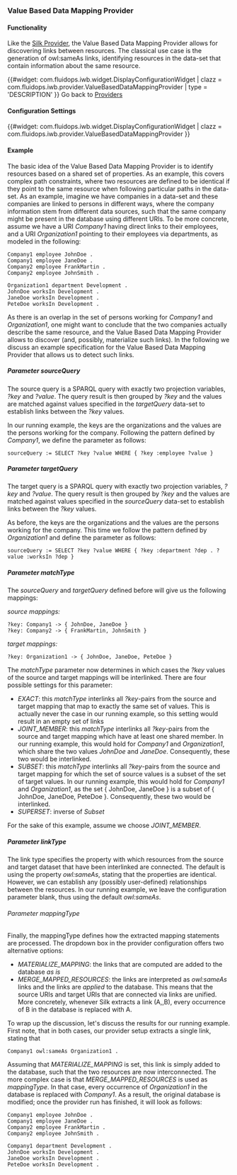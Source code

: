 === Value Based Data Mapping Provider ===

==== Functionality ====
Like the [[Help:SilkProvider|Silk Provider]], the Value Based Data Mapping Provider allows for discovering links between resources. The classical use case is the generation of owl:sameAs links, identifying resources in the data-set that contain information about the same resource.

{{#widget: com.fluidops.iwb.widget.DisplayConfigurationWidget
| clazz = com.fluidops.iwb.provider.ValueBasedDataMappingProvider
| type = 'DESCRIPTION'
}}
Go back to [[Help:Providers | Providers ]]

==== Configuration Settings ====

{{#widget: com.fluidops.iwb.widget.DisplayConfigurationWidget
| clazz = com.fluidops.iwb.provider.ValueBasedDataMappingProvider
}}


==== Example ====
The basic idea of the Value Based Data Mapping Provider is to identify resources based on a shared set of properties. As an example, this covers complex path constraints, where two resources are defined to be identical if they point to the same resource when following particular paths in the data-set. As an example, imagine we have companies in a data-set and these companies are linked to persons in different ways, where the company information stem from different data sources, such that the same company might be present in the database using different URIs. To be more concrete, assume we have a URI ''Company1'' having direct links to their employees, and a URI ''Organization1'' pointing to their employees via departments, as modeled in the following:

<source>
Company1 employee JohnDoe .
Company1 employee JaneDoe .
Company2 employee FrankMartin .
Company2 employee JohnSmith .
</source>

<source>
Organization1 department Development .
JohnDoe worksIn Development .
JaneDoe worksIn Development .
PeteDoe worksIn Development .
</source>


As there is an overlap in the set of persons working for ''Company1'' and ''Organization1'', one might want to conclude that the two companies actually describe the same resource, and the Value Based Data Mapping Provider allows to discover (and, possibly, materialize such links). In the following we discuss an example specification for the Value Based Data Mapping Provider that allows us to detect such links.

===== Parameter sourceQuery =====
The source query is a SPARQL query with exactly two projection variables, ''?key'' and ''?value''. The query result is then grouped by ''?key'' and the values are matched against values specified in the ''targetQuery'' data-set to establish links between the ''?key'' values.

In our running example, the keys are the organizations and the values are the persons working for the company. Following the pattern defined by ''Company1'', we define the parameter as follows:

<source>
sourceQuery := SELECT ?key ?value WHERE { ?key :employee ?value }
</source>

===== Parameter targetQuery =====
The target query is a SPARQL query with exactly two projection variables, ''?key'' and ''?value''. The query result is then grouped by ''?key'' and the values are matched against values specified in the ''sourceQuery'' data-set to establish links between the ''?key'' values.

As before, the keys are the organizations and the values are the persons working for the company. This time we follow the pattern defined by ''Organization1'' and define the parameter as follows:

<source>
sourceQuery := SELECT ?key ?value WHERE { ?key :department ?dep . ?value :worksIn ?dep }
</source>

===== Parameter matchType =====
The ''sourceQuery'' and ''targetQuery'' defined before will give us the following mappings:

''source mappings:''
<source>
?key: Company1 -> { JohnDoe, JaneDoe }
?key: Company2 -> { FrankMartin, JohnSmith }
</source>

''target mappings:''
<source>
?key: Organization1 -> { JohnDoe, JaneDoe, PeteDoe }
</source>

The ''matchType'' parameter now determines in which cases the ''?key'' values of the source and target mappings will be interlinked. There are four possible settings for this parameter:

* ''EXACT'': this ''matchType'' interlinks all ''?key''-pairs from the source and target mapping that map to exactly the same set of values. This is actually never the case in our running example, so this setting would result in an empty set of links
* ''JOINT_MEMBER'': this ''matchType'' interlinks all ''?key''-pairs from the source and target mapping which have at least one shared member. In our running example, this would hold for ''Company1'' and ''Organization1'', which share the two values ''JohnDoe'' and ''JaneDoe''. Consequently, these two would be interlinked.
* ''SUBSET'': this ''matchType'' interlinks all ''?key''-pairs from the source and target mapping for which the set of source values is a subset of the set of target values.  In our running example, this would hold for ''Company1'' and ''Organization1'', as the set { JohnDoe, JaneDoe } is a subset of { JohnDoe, JaneDoe, PeteDoe }. Consequently, these two would be interlinked.
* ''SUPERSET'': inverse of ''Subset''

For the sake of this example, assume we choose ''JOINT_MEMBER''.

===== Parameter linkType =====
The link type specifies the property with which resources from the source and target dataset that have been interlinked are connected. The default is using the property ''owl:sameAs'', stating that the properties are identical. However, we can establish any (possibly user-defined) relationships between the resources. In our running example, we leave the configuration parameter blank, thus using the default ''owl:sameAs''.

====== Parameter mappingType ======
Finally, the mappingType defines how the extracted mapping statements are processed. The dropdown box in the provider configuration offers two alternative options:

* ''MATERIALIZE_MAPPING'': the links that are computed are added to the database ''as is''
* ''MERGE_MAPPED_RESOURCES'': the links are interpreted as ''owl:sameAs'' links and the links are ''applied'' to the database. This means that the source URIs and target URIs that are connected via links are unified. More concretely, whenever Silk extracts a link (A,<LINK>,B), every occurrence of B in the database is replaced with A.

To wrap up the discussion, let's discuss the results for our running example. First note, that in both cases, our provider setup extracts a single link, stating that

<source>
Company1 owl:sameAs Organization1 .
</source>

Assuming that ''MATERIALIZE_MAPPING'' is set, this link is simply added to the database, such that the two resources are now interconnected. The more complex case is that ''MERGE_MAPPED_RESOURCES'' is used as ''mappingType''. In that case, every occurrence of ''Organization1'' in the database is replaced with ''Company1''. As a result, the original database is modified; once the provider run has finished, it will look as follows:

<source>
Company1 employee JohnDoe .
Company1 employee JaneDoe .
Company2 employee FrankMartin .
Company2 employee JohnSmith .

Company1 department Development .
JohnDoe worksIn Development .
JaneDoe worksIn Development .
PeteDoe worksIn Development .
</source>